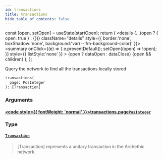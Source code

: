 ```yaml
---
id: transactions
title: transactions
hide_table_of_contents: false
---
```







  const [open, setOpen] = useState(startOpen);
  return (
    <details {...(open ? { open: true } : {})} className="details" style={{ border:'none', boxShadow:'none', background:'var(--ifm-background-color)' }}>
      <summary
        onClick={(e) => {
          e.preventDefault();
          setOpen((open) => !open);
        }}
        style={{ listStyle:'none' }}
      >
      {open ? dataOpen : dataClose}
      </summary>
      {open && children}
    </details>
  );
};








Query the network to find all the transactions locally stored


```graphql
transactions(
  page: PosInteger
): [Transaction]
```




### Arguments

#### [<code style={{ fontWeight: 'normal' }}>transactions.<b>page</b></code>](#)<Bullet />[`PosInteger`](/build/api/schema/scalars/pos-integer) <Badge class="badge badge--secondary" text="scalar"/> 
> 
> 
> 
> 

### Type

#### [`Transaction`](/build/api/schema/objects/transaction) <Badge class="badge badge--secondary" text="object"/> 
> 
> 
> [Transaction] represents a unitary transaction in the Archethic network.
> 



